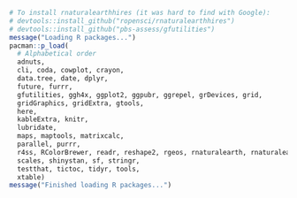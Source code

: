 ```r

# To install rnaturalearthhires (it was hard to find with Google):
# devtools::install_github("ropensci/rnaturalearthhires")
# devtools::install_github("pbs-assess/gfutilities")
message("Loading R packages...")
pacman::p_load(
  # Alphabetical order
  adnuts,
  cli, coda, cowplot, crayon,
  data.tree, date, dplyr,
  future, furrr,
  gfutilities, ggh4x, ggplot2, ggpubr, ggrepel, grDevices, grid,
  gridGraphics, gridExtra, gtools,
  here,
  kableExtra, knitr,
  lubridate,
  maps, maptools, matrixcalc,
  parallel, purrr,
  r4ss, RColorBrewer, readr, reshape2, rgeos, rnaturalearth, rnaturalearthhires, rstan,
  scales, shinystan, sf, stringr,
  testthat, tictoc, tidyr, tools,
  xtable)
message("Finished loading R packages...")
```
